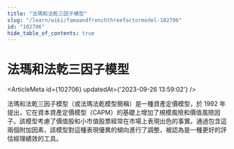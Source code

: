 ```yaml
---
title: "法瑪和法乾三因子模型"
slug: "/learn/wiki/famaandfrenchthreefactormodel-102706"
id: "102706"
hide_table_of_contents: true
---
```



# 法瑪和法乾三因子模型

<ArticleMeta id={102706} updatedAt={'2023-09-26 13:59:02'} />
<div className='border-solid border-b border-t-0 my-4 border-[var(--ifm-color-gray-300)]' />

法瑪和法乾三因子模型（或法瑪法乾模型簡稱）是一種資產定價模型，於 1992 年提出，它在資本資產定價模型（CAPM）的基礎上增加了規模風險和價值風險因子。該模型考慮了價值股和小市值股票經常在市場上表現出色的事實。通過包含這兩個附加因素，該模型對這種表現優異的傾向進行了調整，被認為是一種更好的評估經理績效的工具。
